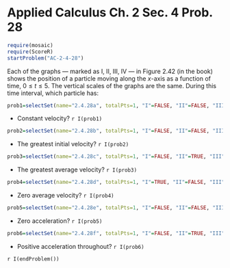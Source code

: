 Applied Calculus Ch. 2 Sec. 4 Prob. 28
========================================================
```r
require(mosaic)
require(ScoreR)
startProblem("AC-2-4-28")
```

Each of the graphs --- marked as I, II, III, IV --- in Figure 2.42 (in the book) shows the position of a particle moving along the $x$-axis as a function of time, $0 \leq t \leq 5$.  The vertical scales of the graphs are the same.  During this time interval, which particle has:

```r
prob1=selectSet(name="2.4.28a", totalPts=1, "I"=FALSE, "II"=FALSE, "III"=FALSE, "IV"=TRUE)
```
* Constant velocity? `r I(prob1)`
```r
prob2=selectSet(name="2.4.28b", totalPts=1, "I"=FALSE, "II"=FALSE, "III"=TRUE, "IV"=FALSE)
```
* The greatest initial velocity? `r I(prob2)`
```r
prob3=selectSet(name="2.4.28c", totalPts=1, "I"=FALSE, "II"=TRUE, "III"=FALSE, "IV"=FALSE)
```
* The greatest average velocity? `r I(prob3)`
```r
prob4=selectSet(name="2.4.28d", totalPts=1, "I"=TRUE, "II"=FALSE, "III"=FALSE, "IV"=FALSE)
```
* Zero average velocity? `r I(prob4)`
```r
prob5=selectSet(name="2.4.28e", totalPts=1, "I"=FALSE, "II"=FALSE, "III"=FALSE, "IV"=TRUE)
```
* Zero acceleration? `r I(prob5)`
```r
prob6=selectSet(name="2.4.28f", totalPts=1, "I"=FALSE, "II"=TRUE, "III"=FALSE, "IV"=FALSE)
```
* Positive acceleration throughout? `r I(prob6)`

`r I(endProblem())`